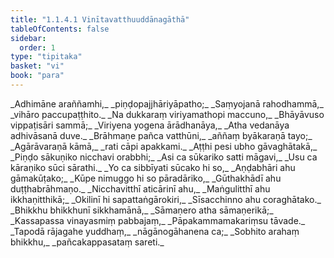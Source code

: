 ```yaml
---
title: "1.1.4.1 Vinītavatthuuddānagāthā"
tableOfContents: false
sidebar:
  order: 1
type: "tipitaka"
basket: "vi"
book: "para"
---
```



<DynamicBreadcrumb />

<Paragraph number="705" type="verses" book="para">
_Adhimāne araññamhi,_  
_piṇḍopajjhāriyāpatho;_  
_Saṃyojanā rahodhammā,_  
_vihāro paccupaṭṭhito._  

</Paragraph>

<Paragraph number="706" type="verses" book="para">
_Na dukkaraṃ viriyamathopi maccuno,_  
_Bhāyāvuso vippaṭisāri sammā;_  
_Viriyena yogena ārādhanāya,_  
_Atha vedanāya adhivāsanā duve._  

</Paragraph>

<Paragraph number="707" type="verses" book="para">
_Brāhmaṇe pañca vatthūni,_  
_aññaṃ byākaraṇā tayo;_  
_Agārāvaraṇā kāmā,_  
_rati cāpi apakkami._  

</Paragraph>

<Paragraph number="708" type="verses" book="para">
_Aṭṭhi pesi ubho gāvaghātakā,_  
_Piṇḍo sākuṇiko nicchavi orabbhi;_  
_Asi ca sūkariko satti māgavi,_  
_Usu ca kāraṇiko sūci sārathi._  

</Paragraph>

<Paragraph number="709" type="verses" book="para">
_Yo ca sibbīyati sūcako hi so,_  
_Aṇḍabhāri ahu gāmakūṭako;_  
_Kūpe nimuggo hi so pāradāriko,_  
_Gūthakhādī ahu duṭṭhabrāhmaṇo._  

</Paragraph>

<Paragraph number="710" type="verses" book="para">
_Nicchavitthī aticārinī ahu,_  
_Maṅgulitthī ahu ikkhaṇitthikā;_  
_Okilinī hi sapattaṅgārokiri,_  
_Sīsacchinno ahu coraghātako._  

</Paragraph>

<Paragraph number="711" type="verses" book="para">
_Bhikkhu bhikkhunī sikkhamānā,_  
_Sāmaṇero atha sāmaṇerikā;_  
_Kassapassa vinayasmiṃ pabbajaṃ,_  
_Pāpakammamakariṃsu tāvade._  

</Paragraph>

<Paragraph number="712" type="verses" book="para">
_Tapodā rājagahe yuddhaṃ,_  
_nāgānogāhanena ca;_  
_Sobhito arahaṃ bhikkhu,_  
_pañcakappasataṃ sareti._
</Paragraph>